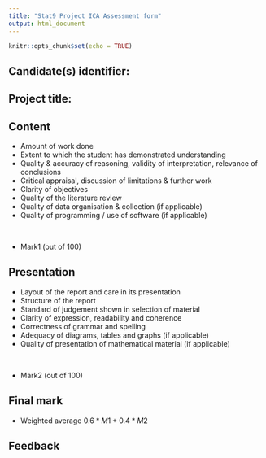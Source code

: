 ```yaml
---
title: "Stat9 Project ICA Assessment form"
output: html_document
---
```


```r
knitr::opts_chunk$set(echo = TRUE)
```


## Candidate(s) identifier: 

## Project title: 


## Content

* Amount of work done
* Extent to which the student has demonstrated understanding
* Quality & accuracy of reasoning, validity of interpretation, relevance of conclusions
* Critical appraisal, discussion of limitations & further work
* Clarity of objectives
* Quality of the literature review
* Quality of data organisation & collection (if applicable)
* Quality of programming / use of software (if applicable)

<br>

*  Mark1 (out of 100)



## Presentation

* Layout of the report and care in its presentation
* Structure of the report
* Standard of judgement shown in selection of material
* Clarity of expression, readability and coherence
* Correctness of grammar and spelling
* Adequacy of diagrams, tables and graphs (if applicable)
* Quality of presentation of mathematical material (if applicable)

<br>

* Mark2 (out of 100)



## Final mark  

* Weighted average $0.6*M1 + 0.4*M2$

## Feedback


<br>
<br>

